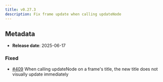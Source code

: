 ```yaml
---
title: v0.27.3
description: Fix frame update when calling updateNode
---
```


## Metadata

- **Release date**: 2025-06-17

### Fixed

- [#409](https://github.com/InditexTech/weavejs/issues/409) When calling updateNode on a frame's title, the new title does not visually update immediately
